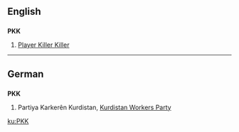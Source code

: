 {{wikipedia|lang=de}}
==English==

==={{abbreviation}}===
'''PKK'''

# [[Player Killer Killer]]

----

==German==

==={{initialism}}===
'''PKK'''

# Partiya Karkerên Kurdistan, [[Kurdistan Workers Party]]

[[ku:PKK]]
